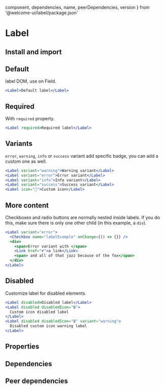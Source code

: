 
  component,
  dependencies,
  name,
  peerDependencies,
  version
} from '@welcome-ui/label/package.json'

# Label

<tagversion version={version} name={name} />

## Install and import

<usage component={component} name={name} peerDependencies={peerDependencies} />

## Default

label DOM, use on Field.

```jsx
<Label>Default label</Label>
```

## Required

With `required` property.

```jsx
<Label required>Required label</Label>
```

## Variants

`error`, `warning`, `info` or `success` variant add specific badge, you can add a custom one as well.

```jsx
<Label variant="warning">Warning variant</Label>
<Label variant="error">Error variant</Label>
<Label variant="info">Info variant</Label>
<Label variant="success">Success variant</Label>
<Label icon="🐶">Custom icon</Label>
```

## More content

Checkboxes and radio buttons are normally nested inside labels. If you do this, make sure there is only one other child (in this example, a `div`).

```jsx
<Label variant="error">
  <Checkbox name="labelExample" onChange={() => {}} />
  <div>
    <span>Error variant with </span>
    <Link href="#">a link</Link>
    <span> and all of that jazz because of the fox</span>
  </div>
</Label>
```

## Disabled

Customize label for disabled elements.

```jsx
<Label disabled>Disabled label</Label>
<Label disabled disabledIcon="🔒">
  Custom icon disabled label
</Label>
<Label disabled disabledIcon="🔒" variant="warning">
  Disabled custom icon warning label
</Label>
```

## Properties

<props of="Label" propTypes={props.propTypes} />

## Dependencies

<dependencies dependencies={dependencies} />

## Peer dependencies

<dependencies dependencies={peerDependencies} />
